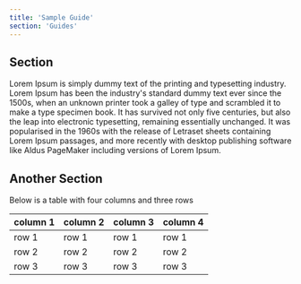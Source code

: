 ```yaml
---
title: 'Sample Guide'
section: 'Guides'
---
```


## Section

Lorem Ipsum is simply dummy text of the printing and typesetting industry. Lorem Ipsum has been the industry's standard dummy text ever since the 1500s, when an unknown printer took a galley of type and scrambled it to make a type specimen book. It has survived not only five centuries, but also the leap into electronic typesetting, remaining essentially unchanged. It was popularised in the 1960s with the release of Letraset sheets containing Lorem Ipsum passages, and more recently with desktop publishing software like Aldus PageMaker including versions of Lorem Ipsum.

## Another Section

Below is a table with four columns and three rows

| column 1 | column 2 | column 3 | column 4 |
| -------- | -------- | -------- | -------- |
| row 1    | row 1    | row 1    | row 1    |
| row 2    | row 2    | row 2    | row 2    |
| row 3    | row 3    | row 3    | row 3    |
